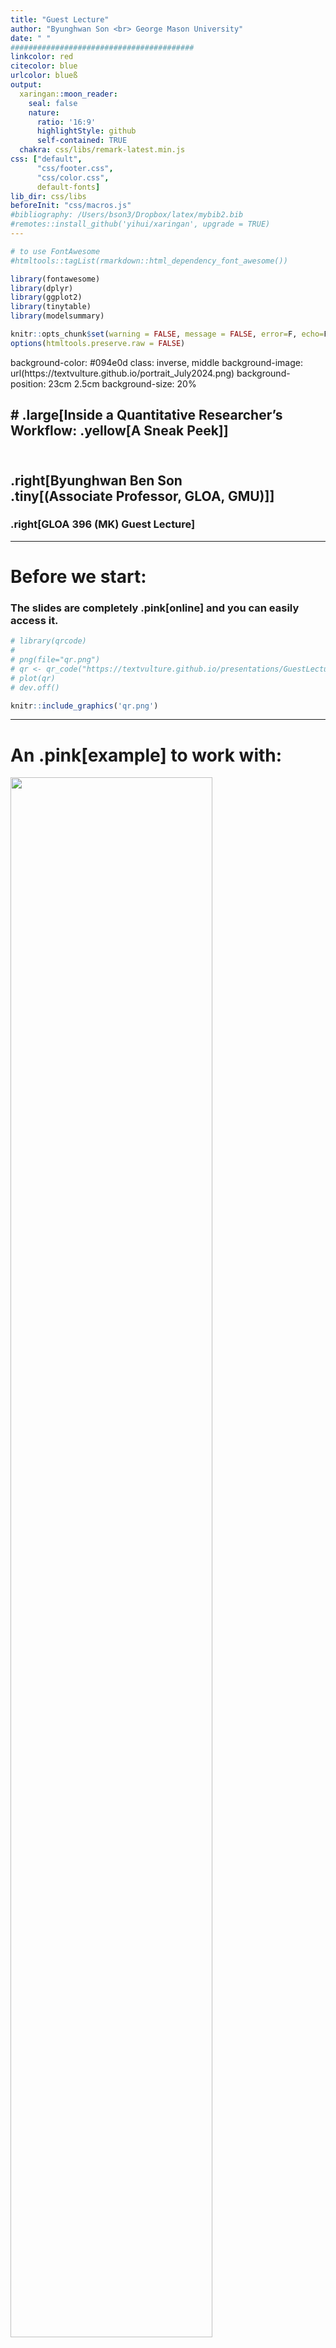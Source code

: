 ```yaml
---
title: "Guest Lecture"
author: "Byunghwan Son <br> George Mason University"
date: " "
#########################################
linkcolor: red
citecolor: blue
urlcolor: blueß
output: 
  xaringan::moon_reader:
    seal: false
    nature:
      ratio: '16:9'
      highlightStyle: github
      self-contained: TRUE
  chakra: css/libs/remark-latest.min.js
css: ["default", 
      "css/footer.css", 
      "css/color.css", 
      default-fonts]
lib_dir: css/libs
beforeInit: "css/macros.js"
#bibliography: /Users/bson3/Dropbox/latex/mybib2.bib
#remotes::install_github('yihui/xaringan', upgrade = TRUE)
---
```


```r
# to use FontAwesome
#htmltools::tagList(rmarkdown::html_dependency_font_awesome())

library(fontawesome)
library(dplyr)
library(ggplot2)
library(tinytable)
library(modelsummary)

knitr::opts_chunk$set(warning = FALSE, message = FALSE, error=F, echo=F)
options(htmltools.preserve.raw = FALSE) 

```


background-color: #094e0d
class: inverse, middle
background-image: url(https://textvulture.github.io/portrait_July2024.png)
background-position: 23cm 2.5cm
background-size: 20%

# .large[Inside a Quantitative Researcher’s <br> Workflow: .yellow[A Sneak Peek]] <br><br>
----

## .right[Byunghwan Ben Son <br> .tiny[(Associate Professor, GLOA, GMU)]]

### .right[GLOA 396 (MK) Guest Lecture]


---

# Before we start:

### The slides are completely .pink[online] and you can easily access it.

```r

# library(qrcode)
#  
# png(file="qr.png")
# qr <- qr_code("https://textvulture.github.io/presentations/GuestLecture_GLOA491.html")
# plot(qr)
# dev.off()

```

```r

knitr::include_graphics('qr.png')

```

---

# An .pink[example] to work with:

![](https://raw.githubusercontent.com/textvulture/textvulture.github.io/refs/heads/master/images/bkv_screen.png){width="80%"}

---

class: inverse
background-image: url(https://github.com/textvulture/textvulture.github.io/blob/master/images/waveBackground2.jpg?raw=true)
background-size: 120%

--

<br><br>
## But This won't be a research presentation.

  - .Large[You've already read the paper `r fa('paperclip', fill='orange')` .]

--

## Instead, we will take a look at how a paper like that is .yellow[conceived] and then .bluey[produced] (hence the title).

--

  - .Large[If you're interested in how this project was .pink[presented] in a typical research talk, here's the link to the slides: (Presented at MPSA 2021)]
  
--

```r


#png(file="qr2.png")
#qr2 <- qr_code("https://textvulture.github.io/presentations/bkv_slide.html")
#plot(qr2)
#dev.off

```

```r

knitr::include_graphics('qr2.png')

```

---

class: inverse, left, top
background-image: url(https://media1.tenor.com/m/UQsZGD3pinAAAAAd/shall-we-begin-star-trek.gif)
background-size: 110%

# Let's start with some method talks.

--

# I am sure you must've <br> talked about this <br> .red[a lot] already in this class.

--

# But we need to first talk about <br> .pink[where this research belongs.]


---



```r

knitr::include_graphics("https://raw.githubusercontent.com/textvulture/textvulture.github.io/refs/heads/master/images/methods_tree_1.png")

```


---


```r

knitr::include_graphics("https://raw.githubusercontent.com/textvulture/textvulture.github.io/refs/heads/master/images/methods_tree_3.png")

```


---


```r

knitr::include_graphics("https://raw.githubusercontent.com/textvulture/textvulture.github.io/refs/heads/master/images/methods_tree_4.png")

```


---


```r

knitr::include_graphics("https://raw.githubusercontent.com/textvulture/textvulture.github.io/refs/heads/master/images/methods_tree_5.png")

```


---


```r

knitr::include_graphics("https://raw.githubusercontent.com/textvulture/textvulture.github.io/refs/heads/master/images/methods_tree_6.png")

```


---

class: inverse, middle
background-color: black
background-image: url(https://github.com/textvulture/textvulture.github.io/blob/master/images/forestBackground2.jpg?raw=true)
background-size: 100%

# Okay, we now know what kind of .yellow[method] we are talking about.

--

# Now let's get on to the .bluey[project].

---
class: inverse, center, middle
background-image: url(https://github.com/textvulture/textvulture.github.io/blob/master/images/deskBackground3.png?raw=true)
background-size: 100%

# .HUGE[.yellow[**The Subject**]]

--

## .Green[The thing that you just come across.]

---

class: inverse
background-color: black
background-image: url(https://github.com/textvulture/textvulture.github.io/blob/master/images/blacklist_eg.jpeg?raw=true)
background-position: right

# `r fa("book", fill='orange')` Blacklists

--

## - names of individuals and groups

## - 'anti-government' or 'lefty' `r fa("flag", fill='red')`

## - mostly using existing lists <br> (open letter signatories)

--

## - exclusion and disadvantage

## - Govt: NIS, Blue House, MHST

## - discrete operation

---

background-image: url(https://pbs.twimg.com/media/ENzTfM7VUAEyaEI.jpg)
background-position: right
background-size: contain


# **Motivation** .pink[.small[.tiny[(& why I chose the particular method)]]]

--

- .Large[This is upsetting `r fa('face-angry', fill='red')`.]

--

  - .Large[But .pink[what] exactly am I upset about?]
  
--

  - .Large[Suppression of freedom of speech?<br>**Yes,** but more.]

--

  - .Large[*sleazy people ruining<br> cool people's lives.* `r fa('face-tired', fill='orange')`]
      
--

  - .Large[I need to show this was real bad<br> on people's lives. But .red[how?]]

--

  - .Large[Interviews? Fieldwork?]
    
--
  
- .Large[**Only** if the victims were aware of things.]

---

background-image: url(https://img.khan.co.kr/news/2015/11/04/l_2015110401000555600049501.jpg)
background-position: right
background-size: 40%

# But many didn't know

.pull-left[
```r

library(kableExtra)

txt_tbl <- data.frame(
  List = c("1", "2", "3", "4"),
  Based = c("2008", "2012", "2014", "2015"),
  Pres = c("Lee", "Park", "Park", "Park"),
  Reasons = c("critical of the govert; 'left-leaning' -- only 60 movie workers (but more, unidentified)",
              "supporting the opposition presidential leader",
              "participants of the open letter regarding the Sewol Ferry sinking; supporting the opposition candidate for Seoul Mayoral election",
              "participants of the open letter criticising government handling of the Sewol Ferry sinking") 
)


kable(txt_tbl) %>%
  kable_styling(full_width = F) %>%
  kable_styling("striped", full_width = F) %>%
  row_spec(0) %>% #, align = "center" seems to create an error: don't know why
    add_footnote(c(" 'based' is the year in which the event that the list is based on occurred."), notation="symbol") #%>%
#  column_spec(4, width = "10em")
#  #kable_styling(latex_options="scale_down")

```
]

---

class: inverse, middle
background-image: url(https://img.seoul.co.kr/img/upload/2016/12/08/SSI_20161208102613_O2.jpg)
background-position: right
background-color: black
background-size: contain

# "*Why have you not .red[sanctioned] <br> these [anti-government] <br> movie producers yet?*" <br><br> 

## **Kim Ki-choon**, <br> Park Geun-hye's Chief Secretary, <br> after watching *The Attorney* <br> to **Yoo Jin-ryong**, <br> Minister of Culture, Sports and Tourism. 

---

.full-width-tinted[
# Causal Inference Approach
]

### Again, I want to argue: *sleazy people ruining cool people's lives.* 

 - 'sleazy people' getting power: **cause**
 - 'lives ruined': **effect** 

--

### The argument has a good theoretical framework to work with: .orange[democratic backsliding]
  - will come back to this later

--

## .content-box-green[The Hypotheses .tiny[(translation of the argument into a relationship between the .red[observables])]]

### $H_1$. Being blacklisted .red[decreases] a movie worker's chances of securing a movie job.


### $H_2$. The negative career effect of Blacklist is larger for .red[non-actor] movie workers.


---


background-image: url(https://images.stockcake.com/public/f/5/6/f56d2eac-113f-44e3-9929-d5c3e24c3085_medium/rustic-direction-sign-stockcake.jpg)
background-position: right
background-size: contain


# In a .Yellow[causal inference framework], <br> I need to show  <br> *'A downward career trajectory <br> for the blacklisted, <br> compared to those who weren't.'*

---

background-image: url(https://images.stockcake.com/public/f/5/6/f56d2eac-113f-44e3-9929-d5c3e24c3085_medium/rustic-direction-sign-stockcake.jpg)
background-position: right
background-size: contain 

# In a .Yellow[causal inference framework], <br> I need to show  <br> *'A downward career trajectory <br> for .content-box-green[the blacklisted], <br> compared to those who weren't.'*


---

background-image: url(https://images.stockcake.com/public/f/5/6/f56d2eac-113f-44e3-9929-d5c3e24c3085_medium/rustic-direction-sign-stockcake.jpg)
background-position: right
background-size: contain

# In a .Yellow[causal inference framework], <br> I need to show  <br>*'A downward career trajectory <br> for .content-box-green[the blacklisted], <br> compared to those who weren't.'*

- .Large[.content-box-green[treated]]

---

background-image: url(https://images.stockcake.com/public/f/5/6/f56d2eac-113f-44e3-9929-d5c3e24c3085_medium/rustic-direction-sign-stockcake.jpg)
background-position: right
background-size: contain

# In a .Yellow[causal inference framework], <br> I need to show  <br> *'A downward career trajectory <br> for .content-box-green[the blacklisted], <br> compared to .content-box-yellow[those who weren't.]'*

- .Large[.content-box-green[treated]]

---

background-image: url(https://images.stockcake.com/public/f/5/6/f56d2eac-113f-44e3-9929-d5c3e24c3085_medium/rustic-direction-sign-stockcake.jpg)
background-position: right
background-size: contain

# In a .Yellow[causal inference framework], <br> I need to show  <br> *'A downward career trajectory <br> for .content-box-green[the blacklisted], <br> compared to .content-box-yellow[those who weren't.]'*

- .Large[.content-box-green[treated]]
- .Large[.content-box-yellow[controlled]]

---

background-image: url(https://images.stockcake.com/public/f/5/6/f56d2eac-113f-44e3-9929-d5c3e24c3085_medium/rustic-direction-sign-stockcake.jpg)
background-position: right
background-size: contain

# In a .Yellow[causal inference framework], <br> I need to show  <br> *'A .content-box-red[downward career trajectory] <br> for .content-box-green[the blacklisted], <br> compared to .content-box-yellow[those who weren't.]'*

- .Large[.content-box-green[treated]]
- .Large[.content-box-yellow[controlled]]

---

background-image: url(https://images.stockcake.com/public/f/5/6/f56d2eac-113f-44e3-9929-d5c3e24c3085_medium/rustic-direction-sign-stockcake.jpg)
background-position: right
background-size: contain

# In a .Yellow[causal inference framework], <br> I need to show  <br> *'A .content-box-red[downward career trajectory] <br> for .content-box-green[the blacklisted], <br> compared to .content-box-yellow[those who weren't.]'*

- .Large[.content-box-green[treated]]
- .Large[.content-box-yellow[controlled]]
- .Large[.content-box-red[outcome]]

---



class: center, middle

# If only there was .orange[a complete database] that contains .pink[all credit information] for each of the movies in Korea ...


---

class: center, middle
background-image: url(https://raw.githubusercontent.com/textvulture/textvulture.github.io/refs/heads/master/images/kobis.png)
background-size: 100%

# If only there was .orange[a complete database] that contains .Blue[all credit information] for each of the movies in Korea .red[!!!]

--

# **.LARGE[.pink[Ko]rea .pink[B]ox Office .pink[I]nformation .pink[S]ystem (.pink[KOBIS])]**

---

# **KOBIS**, API (application programming interface)

--

![](https://github.com/textvulture/textvulture.github.io/blob/master/images/kobis_api.png?raw=true)

---

# Getting the data using API .tiny[(there was a daily limit)]


```r
# Scraping the simple information of Korean movie workers

library(tidyverse)
library(jsonlite)

masterlist1 <- data.frame()

for (I in 1:500){
  url_jsonlist <- paste0("http://kobis.or.kr/kobisopenapi/webservice/rest/people/searchPeopleList.json?key=[API Key Here]=", I ,"")

  temp1 <- as.data.frame(fromJSON(url_jsonlist))
  masterlist1 <- plyr::rbind.fill(masterlist1, temp1)
  Sys.sleep(1)
}

... 

```

### After quite a bit of data cleaning `r fa('snowplow', fill='blue')` , a complete list of movie workers' participation in movie projects on .pink[a yearly] basis.

---

class: inverse, center, middle
background-image: url(https://github.com/textvulture/textvulture.github.io/blob/master/images/blackboardBackground.jpg?raw=true)
background-size: 110%

# We now have some good data to work on, but it is equally important to identify the .yellow[theoretical context] of our empirics. 

--

# *Where in the sea of knowledge can the findings be plugged in.*

--

# .pink[Democratic Backsliding] literature

---

# **Democratic Backslidng,** .red[the concept]

.center[
![](https://github.com/textvulture/textvulture.github.io/blob/master/images/backsliding_concept.jpg?raw=true)
]
---

## .orange[Backsliding] in S. Korea, .small[compromised .green[Freedom of Speech], in particular (V-dem)]

```r

library(vdem) 
#remotes::install_github("xmarquez/vdem")

var <- c("v2x_freexp")

country <- c("South Korea", 
            "Hungary",
            "Russia")
  
  
expression <- extract_vdem(
  include_sd = TRUE,
  label_pattern = "expression"
)

library(geomtextpath)

expression %>% 
  filter(vdem_country_name == country) %>%
  filter(year>1979) %>%
  ggplot(aes(x=year, y=v2x_freexp, 
             fill=vdem_country_name, label=vdem_country_name)) +
    theme_minimal() +
  geom_vline(xintercept = c(2008, 2017), color="gray", 
                  linetype="longdash", alpha=0.9) +
  geom_ribbon(aes(ymin = v2x_freexp_codelow,
                  ymax = v2x_freexp_codehigh),
                  alpha=0.2) +
  geom_textline(aes(label=vdem_country_name,
                    color=vdem_country_name)) +
     theme(legend.position = "none",
      axis.text=element_text(size=20),
      axis.title=element_text(size=20)) +
  labs(x="year", y="Freedom of Expression Index")

```

---

## .content-box-red[Match The Data]

###- Match the KOBIS data with Blacklist
###- The total number of movies where an worker's name appeared each year.

---

# .content-box-green[Showing some descriptive data is always important:]

### Number (L) and Portion (R) of the .red[blacklisted] movieworkers (.violet[employed])

.pull-left[
![](https://github.com/textvulture/textvulture.github.io/blob/master/images/bkv_count.jpeg?raw=true)
]

.pull-right[
![](https://github.com/textvulture/textvulture.github.io/blob/master/images/bkv_count2.jpeg?raw=true)
]

--

### .center[But it ain't give you no real answer. `r fa("file-circle-question", fill='purple')` What about .red[not] working for a movie?] 

---


## .content-box-yellow[How can I **compare** the treated .tiny[(blacklisted)] & the control .tiny[(not blacklisted)]?]

--

.large[The K-movie industry has evolved so dramatically. There are so many factors in play! `r fa("face-tired", fill='green')`]

--

.large[Solution: .red[D]ifference-.red[i]n-.red[D]ifference (.red[DiD])]

--

.pull-left[
![](https://thetarzan.wordpress.com/wp-content/uploads/2011/06/d-i-d.png)

.tiny[source: [https://thetarzan.wordpress.com/2011/06/20/differences-in-differences-estimation-in-r-and-stata/](https://thetarzan.wordpress.com/2011/06/20/differences-in-differences-estimation-in-r-and-stata/)]
]

--

.pull-right[

.center[
<div style="width:260px;max-width:100%;"><div style="height:0;padding-bottom:150.77%;position:relative;"><iframe width="260" height="392" style="position:absolute;top:0;left:0;width:100%;height:100%;" frameBorder="0" src="https://imgflip.com/embed/982w1b"></iframe>

]
]

---

# Turn the Data into a .pink[panel] structure.
--

### Filling in .red[zeros] for the years of no movie work.

```r
df <- readRDS('/Users/bson3/GitHub/archive/bkv_democratization_2024/data.rds')
```

```r

df %>% head(., 7)

```

--

### N=1.6M, unbalanced (1991-2022); .red[2012] = treatment year



---

# .content-box-yellow[The model and *estimand*]: .tiny[articulate what exactly you're testing and how]

.large[
$$ln(movies + 1) = \beta_0 + \color{red}{\beta_1}Blacklisted_{it} \times Treatment_{t} + ... + FE(unit, year, role) + \epsilon_{it}$$
]

--

### Recall our $H_1$ and $H_2$:

--

### $H_1$. Being blacklisted .red[decreases] a movie worker's chances of securing a movie job.


### $H_2$. The negative career effect of Blacklist is larger for .red[non-actor] movie workers.


---

## **DiD** Result 

--

<iframe src="table.html" width="100%" height="550px"></iframe>

---

### .Large[**Event Study**]

--

.pull-left[.large[Benchmark]
```r
knitr::include_graphics("https://github.com/textvulture/textvulture.github.io/blob/master/images/bkv1.JPG?raw=true")
```
]

--

.pull-right[.large[.red[Non]-actors]
```r
knitr::include_graphics("https://github.com/textvulture/textvulture.github.io/blob/master/images/bkv2.JPG?raw=true")
```
]

---

# Endless Robustness Check: .pink['But can we trust you?']

<iframe src="https://textvulture.github.io/mypage/Son2024a/OnlineAppendix.pdf" width=1200 height=450> </iframe>

---

class: inverse
background-image: url(https://img2.yna.co.kr/photo/yna/YH/2017/06/14/PYH2017061410710001300_P2.jpg)
background-position: right
background-size: contain
background-color: black

# .large[**Conclusion**] .tiny[(summarize and offer .Green[implications])]

## `r fa("microphone-alt-slash", fill='yellow')` backsliding messes with culture by <br> suppressing .yellow[freedom of speech]

--

## `r fa("user-secret", fill='red')` often unknown as operating .red[discretely] 

--

## `r fa("recycle", fill="green")` authoritarian toolkits .green[recycled]

--

## `r fa("trash-alt", fill='orange')` another reason backsliding is .orange[undesirable]

--

## `r fa("fist-raised", fill='#948DF0')` democracy eventually worked .violet[this time]

---

class: middle
background-image: url(https://github.com/textvulture/textvulture.github.io/blob/master/images/background_White2.jpg?raw=true)
background-size: 120%

# Maybe .red[not] interested in quanitative methods per se, but still want to use some data in your project? 

# Here are some great sources that offer visualization. No coding skills needed. .Yellow[Drop-down menus] only.

---


class: right, top
background-image: url(https://github.com/textvulture/textvulture.github.io/blob/master/images/vdem1.JPG?raw=true)

# .content-box-blue[**Variety of Democracy**: [Click](https://v-dem.net/graphing/graphing-tools/)]


---

class: right, top
background-image: url(https://github.com/textvulture/textvulture.github.io/blob/master/images/wvs1.JPG?raw=true)
background-size: cover

# .content-box-yellow[**World Value Survey**: [Click](https://www.worldvaluessurvey.org/WVSOnline.jsp)]

---

class: right, top
background-image: url(https://github.com/textvulture/textvulture.github.io/blob/master/images/WDI1.JPG?raw=true)

# .content-box-red[**World Development Indicators**: [Click](https://data.worldbank.org/)]


---

class: right, top
background-image: url(https://github.com/textvulture/textvulture.github.io/blob/master/images/aiddata.png?raw=true)
background-size: 100%

# .content-box-army[**Chinese Development Finance** [Click](https://china.aiddata.org/)]


```r
rm(list = ls())
```



